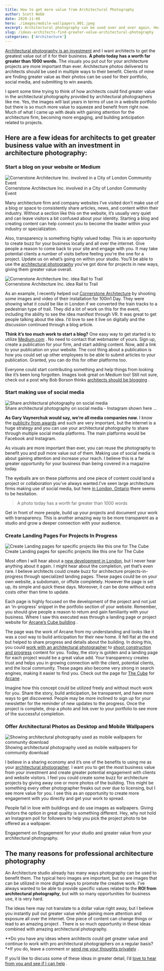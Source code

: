 ```yaml
---
title: How to get more value from Architectural Photography
author: Scott Webb
date: 2020-11-08
hero: ./images/mobile-wallpapers.001.jpeg
excerpt: Architectural photography can be used over and over again. Here are some ways to get more value from it!
slug: /ideas-architects-find-greater-value-architectural-photography
categories: ['Architecture']
---
```


 [Architectural photography is an investment](/) and I want architects to get the greatest value out of it for their business. **A photo today has a worth far greater than 1000 words.** The visuals you put out for your architecture projects are more important than ever. Architecture photos delivered to architects should be used in multiple ways to their benefit. Clients of mine are finding greater value as their photos can be used for their portfolio, social media, and submitting to win awards. 

I spent some time trying to think of how architects could find greater value in the architectural photography provided by architectural photographers like me. Yes, the images will last years in terms of use in a website portfolio but there is so much more value to squeeze and benefit from right now. Much of what I came up with deals with gaining attention for the architecture firm, becoming more engaging, and building anticipation related to projects. 

## Here are a few ideas for architects to get greater business value with an investment in architecture photography:

### Start a blog on your website or Medium

<div className="Image__Medium">
  <img
    src="./images/rail-to-trail-37.jpg"
    title="Cornerstone Architecture Inc. involved in a City of London Community Event"
    alt="Cornerstone Architecture Inc. involved in a City of London Community Event"
  />
  <figcaption>Cornerstone Architecture Inc. involved in a City of London Community Event</figcaption>
</div>


Many architecture firm and company websites I’ve visited don’t make use of a blog or space to consistently share articles, news, and content within their industry. Without a section like this on the website, it’s usually very quiet and can leave visitors a bit confused about your identity. Starting a blog and creating content can help connect you to become the leader within your industry or specialization. 

Also, transparency is something highly valued today. This is an opportunity to create buzz for your business locally and all over the internet. Give people a reason to come back to your site and engage with you. It may take potential clients a number of visits before feeling you’re the one for a project.  Update us on what’s going on within your studio. You’ll be able to use the [architectural photography](/) you’ve got done for projects in new ways, giving them greater value overall. 

<div className="Image__Medium">
  <img
    src="./images/rail-to-trail-46.jpg"
    title="Cornerstone Architecture Inc. idea Rail to Trail"
    alt="Cornerstone Architecture Inc. idea Rail to Trail"
  />
  <figcaption>Cornerstone Architecture Inc. idea Rail to Trail</figcaption>
</div>

As an example, I recently helped out  [Cornerstone Architecture](http://cornerstonearchitecture.ca/)  by shooting some images and video of their installation for 100in1 Day. They were showing what it could be like in London if we converted the train tracks to a pedestrian type of trail. They did a lot of work on this for the event, including the ability to see the idea manifest through VR. It was great to get people talking about the idea. I’d love to see it live on digitally and the discussion continued through a blog article.

**Think it’s too much work to start a blog?** One easy way to get started is to utilize  [Medium.com](https://medium.com/) . No need to contact that webmaster of yours. Sign up, create a publication for your firm, and start adding content. Now, add a link to your publication on your website. The cool thing about a publication is how you could set up other employees to be able to submit articles to your publication.  Granted, you can do this for other platforms too.

Everyone could start contributing something and help things from looking like it’s been long forgotten. Images look great on Medium too! Still not sure, check out a post why Bob Borson thinks  [architects should be blogging](https://www.lifeofanarchitect.com/why-architects-should-blog/) .

### Start making use of social media
<div className="Image__Medium">
  <img
    src="./images/share-architecture-work-socially.jpg"
    title="Share architectural photography on social media"
    alt="Share architectural photography on social media"
  />
  <figcaption>Share architectural photography on social media - Instagram shown here ...</figcaption>
</div>

**As Gary Vaynerchuk would say, we’re all media companies now.** I know the [publicity from awards](/2017-don-smith-commercial-building-award-nominees) and such are very important, but the internet is a huge strategy and you can use your architectural photography to share through multiple social media platforms. The main platforms would be Facebook and Instagram.

 As visuals are more important than ever, you can reuse the photography to benefit you and pull more value out of them. Making use of social media is about gaining attention and increase your reach. I believe this is a far greater opportunity for your business than being covered in a magazine today. 

The eyeballs are on these platforms and one piece of content could land a project or collaboration you’ve always wanted.I’ve seen large architecture firms making use of social media, but here [in London, Ontario](/) there seems to be hesitation. 

> A photo today has a worth far greater than 1000 words

Get in front of more people, build up your projects and document your work with transparency. This is another amazing way to be more transparent as a studio and grow a deeper connection with your audience.

### Create Landing Pages For Projects In Progress

<div className="Image__Medium">
  <img
    src="./images/architecture-photos-landing-pages.jpg"
    title="Create Landing pages for specific projects like this one for The Cube"
    alt="Create Landing pages for specific projects like this one for The Cube"
  />
  <figcaption>Create Landing pages for specific projects like this one for The Cube</figcaption>
</div>


Most often I will hear about a [new development in London](/one-richmond-row-reaches-top), but I never hear anything about it again. I might hear about the completion, yet that’s even rare. I believe architects could create buzz for architecture projects-in-progress through specialized landing pages. These pages could be on your own website, a subdomain, or offsite completely. However the page is set up, its simple and quick these days. Moreover, it can be done without extra costs other than time to update.  

Each page is highly focused on the development of the project and not just an ‘in-progress’ snippet in the portfolio section of your website. Remember, you should give people a reason to return and gain familiarity with your business. Where I saw this executed was through a landing page or project website for  [Arcane’s Cube building](https://thearcanecube.tumblr.com/) . 

The page was the work of Arcane from my understanding and looks like it was a cool way to build anticipation for their new home. It fell flat at the end but helped to share progress and details about the building. In doing this, you could  [work with an architectural photographer](/contact)  to [shoot construction and progress](/construction-photography) content for you. Today, the story is golden and a landing page for each project would be a great value add. Your transparency creates trust and helps you in growing connection with the client, potential clients, and the local community. These pages also become very strong in search engines, making it easier to find you. Check out the page for  [The Cube](https://thearcanecube.tumblr.com/)  for  [Arcane](http://arcane.ws/) .

Imagine how this concept could be utilized freely and without much work for you. Share the story, build anticipation, be transparent, and have more ways to get discovered. People may be more inclined to sign up for your newsletter for the reminder of new updates to the progress. Once the project is complete, drop a photo and link over to your portfolio to see more of the successful completion. 

### Offer Architectural Photos as Desktop and Mobile Wallpapers

<div className="Image__Medium">
  <img
    src="./images/mobile-wallpapers.001.jpeg"
    title="Showing architectural photography used as mobile wallpapers for community download"
    alt="Showing architectural photography used as mobile wallpapers for community download"
  />
  <figcaption>Showing architectural photography used as mobile wallpapers for community download</figcaption>
</div>

I believe in a sharing economy and it’s one of the benefits to using me as your [architectural photographer](/). I want you to get the most business value from your investment and create greater potential engagement with clients and website visitors. I feel you could create some buzz for architecture projects by giving away one or more photos of the building. This might be something every other photographer freaks out over due to licensing, but I see more value for you. I see this as an opportunity to create more engagement with you directly and get your work to spread.

People fall in love with buildings and do use images as wallpapers. Giving visitors the option in great quality is something different. Hey, why not hold an Instagram poll for followers to help you pick the project photo to be offered as a wallpaper. 

Engagement on Engagement for your studio and greater value from your architectural photography. 

## The many reasons for professional architecture photography

An Architecture studio already has many ways photography can be used to benefit them. The typical hero images are important, but so are images that can be utilized in more digital ways to promote the creative work. I’ve always wanted to be able to provide specific values related to the **ROI from architectural photography**, but with so many opportunities for business use, it is very hard. 

The ideas here may not translate to a dollar value right away, but I believe you instantly pull out greater value while gaining more attention and exposure all over the internet. One piece of content can change things or lead to an  amazing project . There is so much opportunity in these ideas combined with amazing architectural photography. 

**Do you have any ideas where architects could get greater value and continue to work with pro architectural photographers on a regular basis?**If you do, leave a comment or  [send me your thoughts privately](/contact) .

If you’d like to discuss some of these ideas in greater detail, I’d  [love to hear from you and see if I can help](/contact) .